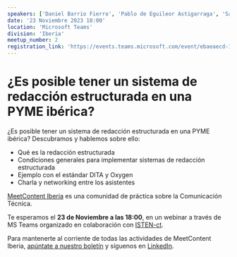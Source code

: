 ```yaml
---
speakers: ['Daniel Barrio Fierro', 'Pablo de Eguileor Astigarraga', 'Sara Sánchez Ortiz']
date: '23 Noviembre 2023 18:00'
location: 'Microsoft Teams'
division: 'Iberia'
meetup_number: 2
registration_link: 'https://events.teams.microsoft.com/event/ebaeaecd-1729-4358-9c0e-fbc8e3fb3f05@5fd564c1-397f-4cf3-a8b0-6b26f58f3539'
---
```


# ¿Es posible tener un sistema de redacción estructurada en una PYME ibérica?

¿Es posible tener un sistema de redacción estructurada en una PYME ibérica?
Descubramos y hablemos sobre ello: 

- Qué es la redacción estructurada
- Condiciones generales para implementar sistemas de redacción estructurada
- Ejemplo con el estándar DITA y Oxygen
- Charla y networking entre los asistentes

[MeetContent Iberia](https://meetcontent.github.io/blog/iberia-hola-mundo) es una comunidad de práctica sobre la Comunicación Técnica.

Te esperamos el **23 de Noviembre a las 18:00**, en un webinar a través de MS Teams organizado en colaboración con [ISTEN-ct](https://isten-ct.com/).

Para mantenerte al corriente de todas las actividades de MeetContent Iberia, [apúntate a nuestro boletín](https://meetcontent.github.io/iberia#newsletter-title) y síguenos en [LinkedIn](https://www.linkedin.com/company/100016156/).
